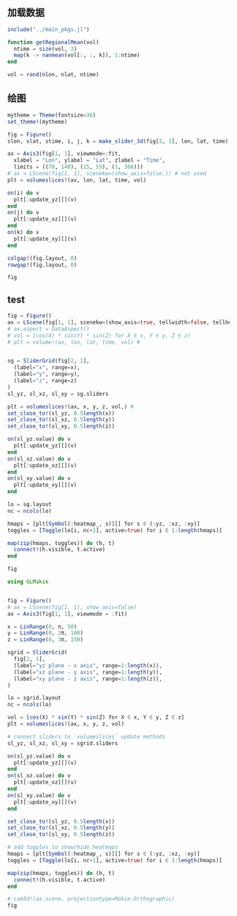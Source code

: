 ## 加载数据

```julia
include("../main_pkgs.jl")

function getRegionalMean(vol)
  ntime = size(vol, 3)
  map(k -> nanmean(vol[:, :, k]), 1:ntime)
end

vol = rand(nlon, nlat, ntime)
```

## 绘图

```julia
mytheme = Theme(fontsize=36)
set_theme!(mytheme)

fig = Figure()
slon, slat, stime, i, j, k = make_slider_3d(fig[2, 1], lon, lat, time)

ax = Axis3(fig[1, 1], viewmode=:fit, 
  xlabel = "Lon", ylabel = "Lat", zlabel = "Time", 
  limits = ((70, 140), (15, 55), (1, 366)))
# ax = LScene(fig[1, 1], scenekw=(show_axis=false,)) # not used
plt = volumeslices!(ax, lon, lat, time, vol)

on(i) do v
  plt[:update_yz][](v)
end
on(j) do v
  plt[:update_xz][](v)
end
on(k) do v
  plt[:update_xy][](v)
end

colgap!(fig.layout, 0)
rowgap!(fig.layout, 0)

fig
```



## test
```julia
fig = Figure()
ax = LScene(fig[1, 1], scenekw=(show_axis=true, tellwidth=false, tellheight=false))
# ax.aspect = DataAspect()
# vol = [cos(X) * sin(Y) * sin(Z) for X ∈ x, Y ∈ y, Z ∈ z]
# plt = volume!(ax, lon, lat, time, vol) #  


sg = SliderGrid(fig[2, 1],
  (label="x", range=x),
  (label="y", range=y),
  (label="z", range=z)
)
sl_yz, sl_xz, sl_xy = sg.sliders

plt = volumeslices!(ax, x, y, z, vol,) #  
set_close_to!(sl_yz, 0.5length(x))
set_close_to!(sl_xz, 0.5length(y))
set_close_to!(sl_xy, 0.5length(z))

on(sl_yz.value) do v
  plt[:update_yz][](v)
end
on(sl_xz.value) do v
  plt[:update_xz][](v)
end
on(sl_xy.value) do v
  plt[:update_xy][](v)
end

lo = sg.layout
nc = ncols(lo)

hmaps = [plt[Symbol(:heatmap_, s)][] for s ∈ (:yz, :xz, :xy)]
toggles = [Toggle(lo[i, nc+1], active=true) for i ∈ 1:length(hmaps)]

map(zip(hmaps, toggles)) do (h, t)
  connect!(h.visible, t.active)
end

fig
```


```julia
using GLMakie


fig = Figure()
# ax = LScene(fig[1, 1], show_axis=false)
ax = Axis3(fig[1, 1], viewmode = :fit)

x = LinRange(0, π, 50)
y = LinRange(0, 2π, 100)
z = LinRange(0, 3π, 150)

sgrid = SliderGrid(
  fig[2, 1],
  (label="yz plane - x axis", range=1:length(x)),
  (label="xz plane - y axis", range=1:length(y)),
  (label="xy plane - z axis", range=1:length(z)),
)

lo = sgrid.layout
nc = ncols(lo)

vol = [cos(X) * sin(Y) * sin(Z) for X ∈ x, Y ∈ y, Z ∈ z]
plt = volumeslices!(ax, x, y, z, vol)

# connect sliders to `volumeslices` update methods
sl_yz, sl_xz, sl_xy = sgrid.sliders

on(sl_yz.value) do v
  plt[:update_yz][](v)
end
on(sl_xz.value) do v
  plt[:update_xz][](v)
end
on(sl_xy.value) do v
  plt[:update_xy][](v)
end

set_close_to!(sl_yz, 0.5length(x))
set_close_to!(sl_xz, 0.5length(y))
set_close_to!(sl_xy, 0.5length(z))

# add toggles to show/hide heatmaps
hmaps = [plt[Symbol(:heatmap_, s)][] for s ∈ (:yz, :xz, :xy)]
toggles = [Toggle(lo[i, nc+1], active=true) for i ∈ 1:length(hmaps)]

map(zip(hmaps, toggles)) do (h, t)
  connect!(h.visible, t.active)
end

# cam3d!(ax.scene, projectiontype=Makie.Orthographic)
fig
```
